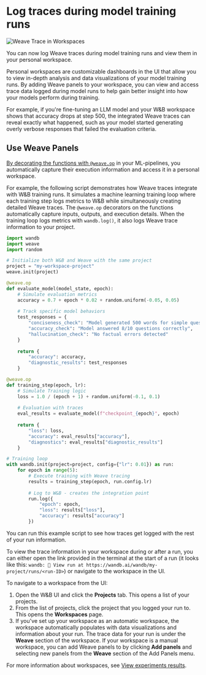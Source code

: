 # Log traces during model training runs

![Weave Trace in Workspaces](../../../static/img/traces-in-workspace.png)

You can now log Weave traces during model training runs and view them in your personal workspace. 

Personal workspaces are customizable dashboards in the UI that allow you to view in-depth analysis and data visualizations of your model training runs. By adding Weave panels to your workspace, you can view and access trace data logged during model runs to help gain better insight into how your models perform during training.

For example, if you're fine-tuning an LLM model and your W&B workspace shows that accuracy drops at step 500, the integrated Weave traces can reveal exactly what happened, such as your model started generating overly verbose responses that failed the evaluation criteria.

## Use Weave Panels

[By decorating the functions with `@weave.op`](/weave/quickstart) in your ML-pipelines, you automatically capture their execution information and access it in a personal workspace.

For example, the following script demonstrates how Weave traces integrate with W&B training runs. It simulates a machine learning training loop where each training step logs metrics to W&B while simultaneously creating detailed Weave traces. The `@weave.op` decorators on the functions automatically capture inputs, outputs, and execution details. When the training loop logs metrics with `wandb.log()`, it also logs Weave trace information to your project.

```python
import wandb
import weave
import random

# Initialize both W&B and Weave with the same project
project = "my-workspace-project"
weave.init(project)

@weave.op
def evaluate_model(model_state, epoch):
    # Simulate evaluation metrics
    accuracy = 0.7 + epoch * 0.02 + random.uniform(-0.05, 0.05)
    
    # Track specific model behaviors
    test_responses = {
        "conciseness_check": "Model generated 500 words for simple question",
        "accuracy_check": "Model answered 8/10 questions correctly",
        "hallucination_check": "No factual errors detected"
    }
    
    return {
        "accuracy": accuracy,
        "diagnostic_results": test_responses
    }

@weave.op
def training_step(epoch, lr):
    # Simulate Training logic
    loss = 1.0 / (epoch + 1) + random.uniform(-0.1, 0.1)
    
    # Evaluation with traces
    eval_results = evaluate_model(f"checkpoint_{epoch}", epoch)
    
    return {
        "loss": loss,
        "accuracy": eval_results["accuracy"],
        "diagnostics": eval_results["diagnostic_results"]
    }

# Training loop
with wandb.init(project=project, config={"lr": 0.01}) as run:
    for epoch in range(5):
        # Execute training with Weave tracing
        results = training_step(epoch, run.config.lr)
        
        # Log to W&B - creates the integration point
        run.log({
            "epoch": epoch,
            "loss": results["loss"],
            "accuracy": results["accuracy"]
        })
```

You can run this example script to see how traces get logged with the rest of your run information.

To view the trace information in your workspace during or after a run, you can either open the link provided in the terminal at the start of a run (it looks like this: `wandb: 🚀 View run at https://wandb.ai/wandb/my-project/runs/<run-ID>`) or navigate to the workspace in the UI.

To navigate to a workspace from the UI:

1. Open the W&B UI and click the **Projects** tab. This opens a list of your projects.
2. From the list of projects, click the project that you logged your run to. This opens the **Workspaces** page.
3. If you've set up your workspace as an automatic workspace, the workspace automatically populates with data visualizations and information about your run. The trace data for your run is under the **Weave** section of the workspace. If your workspace is a manual workspace, you can add Weave panels to by clicking **Add panels** and selecting new panels from the **Weave** section of the Add Panels menu.

For more information about workspaces, see [View experiments results](https://docs.wandb.ai/guides/track/workspaces).